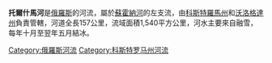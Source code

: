 '''托爾什馬河'''是[[俄羅斯|俄羅斯]]的河流，屬於[[蘇霍納河|蘇霍納河]]的左支流，由[[科斯特羅馬州|科斯特羅馬州]]和[[沃洛格達州|沃洛格達州]]負責管轄，河道全長157公里，流域面積1,540平方公里，河水主要來自融雪，每年十月至翌年五月結冰。

{{coord|59|38|52|N|42|13|23|E|source:kolossus-ruwiki|display=title}}

{{Russia-geo-stub}}
[[Category:俄羅斯河流|Category:俄羅斯河流]]
[[Category:科斯特罗马州河流|Category:科斯特罗马州河流]]